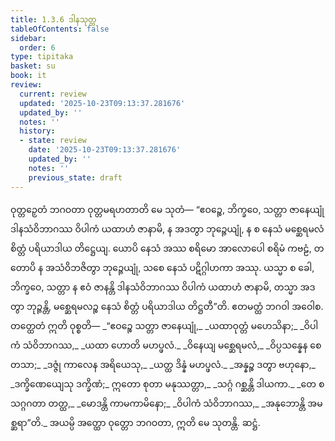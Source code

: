 ```yaml
---
title: 1.3.6 ဒါနသုတ္တ
tableOfContents: false
sidebar:
  order: 6
type: tipitaka
basket: su
book: it
review:
  current: review
  updated: '2025-10-23T09:13:37.281676'
  updated_by: ''
  notes: ''
  history:
  - state: review
    date: '2025-10-23T09:13:37.281676'
    updated_by: ''
    notes: ''
    previous_state: draft
---
```



<ReviewStatus review={frontmatter.review} showDetails={true} />

<HypothesisAnnotation frontmatter={frontmatter} />

<DynamicBreadcrumb />

<Division number="26" book="it" e="ch" v="18" p="207">

<Paragraph number="147" book="it">
ဝုတ္တဉှေတံ ဘဂဝတာ ဝုတ္တမရဟတာတိ မေ သုတံ—
</Paragraph>

<Paragraph number="148" book="it">
“ဧဝဉ္စေ, ဘိက္ခဝေ, သတ္တာ ဇာနေယျုံ ဒါနသံဝိဘာဂဿ ဝိပါကံ ယထာဟံ ဇာနာမိ, န အဒတွာ ဘုဉ္ဇေယျုံ, န စ နေသံ မစ္ဆေရမလံ စိတ္တံ ပရိယာဒါယ တိဋ္ဌေယျ. ယောပိ နေသံ အဿ စရိမော အာလောပေါ စရိမံ ကဗဠံ, တတောပိ န အသံဝိဘဇိတွာ ဘုဉ္ဇေယျုံ, သစေ နေသံ ပဋိဂ္ဂါဟကာ အဿု. ယသ္မာ စ ခေါ, ဘိက္ခဝေ, သတ္တာ န ဧဝံ ဇာနန္တိ ဒါနသံဝိဘာဂဿ ဝိပါကံ ယထာဟံ ဇာနာမိ, တသ္မာ အဒတွာ ဘုဉ္ဇန္တိ, မစ္ဆေရမလဉ္စ နေသံ စိတ္တံ ပရိယာဒါယ တိဋ္ဌတီ”တိ. ဧတမတ္ထံ ဘဂဝါ အဝေါစ. တတ္ထေတံ ဣတိ ဝုစ္စတိ—
</Paragraph>

<Paragraph number="149" type="verses" book="it">
_“ဧဝဉ္စေ သတ္တာ ဇာနေယျုံ,_  
_ယထာဝုတ္တံ မဟေသိနာ;_  
_ဝိပါကံ သံဝိဘာဂဿ,_  
_ယထာ ဟောတိ မဟပ္ဖလံ._  

</Paragraph>

<Paragraph number="150" type="verses" book="it">
_ဝိနေယျ မစ္ဆေရမလံ,_  
_ဝိပ္ပသန္နေန စေတသာ;_  
_ဒဇ္ဇုံ ကာလေန အရိယေသု,_  
_ယတ္ထ ဒိန္နံ မဟပ္ဖလံ._  

</Paragraph>

<Paragraph number="151" type="verses" book="it">
_အန္နဉ္စ ဒတွာ ဗဟုနော,_  
_ဒက္ခိဏေယျေသု ဒက္ခိဏံ;_  
ဣတော စုတာ မနုဿတ္တာ,_  
_သဂ္ဂံ ဂစ္ဆန္တိ ဒါယကာ._  

</Paragraph>

<Paragraph number="152" type="verses" book="it">
_တေ စ သဂ္ဂဂတာ တတ္ထ,_  
_မောဒန္တိ ကာမကာမိနော;_  
_ဝိပါကံ သံဝိဘာဂဿ,_  
_အနုဘောန္တိ အမစ္ဆရာ”တိ._  

</Paragraph>

<Paragraph number="153" book="it">
အယမ္ပိ အတ္ထော ဝုတ္တော ဘဂဝတာ, ဣတိ မေ သုတန္တိ.

</Paragraph>
</Division>

<Paragraph number="154" type="center" book="it">
ဆဋ္ဌံ.
</Paragraph>